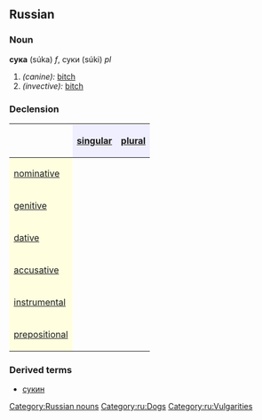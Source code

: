 ==Russian==
[[Category:Russian nouns]]
[[Category:ru:Dogs]]
[[Category:ru:Vulgarities]]
===Noun===
'''сука''' (súka) ''f'', суки (súki) ''pl''

#''(canine):'' [[bitch]]
#''(invective):'' [[bitch]]

===Declension===
{| border="1" cellpadding="4" cellspacing="0"
!
! style="background-color: #EFEFFF" align="center"|[[singular]]
! style="background-color: #EFEFFF" align="center"|[[plural]]
|-
! style="background-color: #FFFFE0" align="left"|[[nominative case|nominative]]
| align="center"|{{RUchar|су́ка}}
| align="center"|{{RUchar|су́ки}}
|-
! style="background-color: #FFFFE0" align="left"|[[genitive case|genitive]]
| align="center"|{{RUchar|су́ки}}
| align="center"|{{RUchar|сук}}
|-
! style="background-color: #FFFFE0" align="left"|[[dative case|dative]]
| align="center"|{{RUchar|су́ке}}
| align="center"|{{RUchar|су́кам}}
|-
! style="background-color: #FFFFE0" align="left"|[[accusative case|accusative]]
| align="center"|{{RUchar|су́ку}}
| align="center"|{{RUchar|сук}}
|-
! style="background-color: #FFFFE0" align="left"|[[instrumental case|instrumental]]
| align="center"|{{RUchar|су́кой, су́кою}}
| align="center"|{{RUchar|су́ками}}
|-
! style="background-color: #FFFFE0" align="left"|[[prepositional case|prepositional]]
| align="center"|{{RUchar|о су́ке}}
| align="center"|{{RUchar|о су́ках}}
|}

===Derived terms===
*[[сукин]]